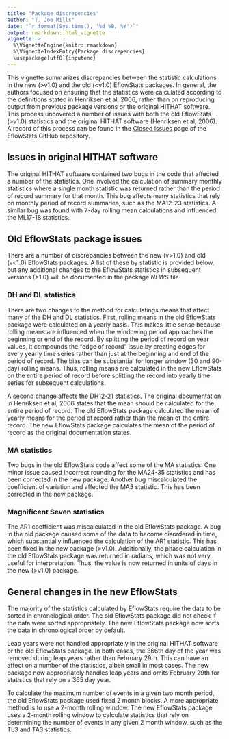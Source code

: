 ```yaml
---
title: "Package discrepencies"
author: "T. Joe Mills"
date: "`r format(Sys.time(), '%d %B, %Y')`"
output: rmarkdown::html_vignette
vignette: >
  %\VignetteEngine{knitr::rmarkdown}
  %\VignetteIndexEntry{Package discrepencies}
  \usepackage[utf8]{inputenc}
---
```


This vignette summarizes discrepancies between the statistic calculations in the new (>v1.0) and the old (<v1.0) EflowStats packages. In general, the authors focused on ensuring that the statistics were calculated according to the definitions stated in Henriksen et al, 2006, rather than on reproducing output from previous package versions or the original HITHAT software. This process uncovered a number of issues with both the old EflowStats (>v1.0) statistics and the original HITHAT software (Henriksen et al, 2006). A record of this process can be found in the [Closed issues](https://github.com/USGS-R/EflowStats/issues?q=is%3Aissue+is%3Aclosed) page of the EflowStats GitHub repository.

## Issues in original HITHAT software

The original HITHAT software contained two bugs in the code that affected a number of the statistics. One involved the calculation of summary monthly statistics where a single month statistic was returned rather than the period of record summary for that month. This bug affects many statistics that rely on monthly period of record summaries, such as the MA12-23 statistics. A similar bug was found with 7-day rolling mean calculations and influenced the ML17-18 statistics.

## Old EflowStats package issues

There are a number of discrepancies between the new (v>1.0) and old (v<1.0) EflowStats packages. A list of these by statistic is provided below, but any additional changes to the EflowStats statistics in subsequent versions (>1.0) will be documented in the package _NEWS_ file. 

### DH and DL statistics

There are two changes to the method for calculatings means that affect many of the DH and DL statistics. First, rolling means in the old EflowStats package were calculated on a yearly basis. This makes little sense because rolling means are influenced when the windowing period approaches the beginning or end of the record. By splitting the period of record on year values, it compounds the "edge of record" issue by creating edges for every yearly time series rather than just at the beginning and end of the period of record. The bias can be substantial for longer window (30 and 90-day) rolling means. Thus, rolling means are calculated in the new EflowStats on the entire period of record before splitting the record into yearly time series for subsequent calculations.

A second change affects the DH12-21 statistics. The original documentation in Henriksen et al, 2006 states that the mean should be calculated for the entire period of record. The old EflowStats package calculated the mean of yearly means for the period of record rather than the mean of the entire record. The new EflowStats package calculates the mean of the period of record as the original documentation states.

### MA statistics
Two bugs in the old EflowStats code affect some of the MA statistics. One minor issue caused incorrect rounding for the MA24-35 statistics and has been corrected in the new package. Another bug miscalculated the coefficient of variation and affected the MA3 statistic. This has been corrected in the new package.

### Magnificent Seven statistics
The AR1 coefficient was miscalculated in the old EflowStats package. A bug in the old package caused some of the data to become disordered in time, which substantially influenced the calculation of the AR1 statistic. This has been fixed in the new package (>v1.0). Additionally, the phase calculation in the old EflowStats package was returned in radians, which was not very useful for interpretation. Thus, the value is now returned in units of days in the new (>v1.0) package.

## General changes in the new EflowStats

The majority of the statistics calculated by EflowStats require the data to be sorted in chronological order. The old EflowStats package did not check if the data were sorted appropriately. The new EflowStats package now sorts the data in chronological order by default.

Leap years were not handled appropriately in the original HITHAT software or the old EflowStats package. In both cases, the 366th day of the year was removed during leap years rather than February 29th. This can have an affect on a number of the statistics, albeit small in most cases. The new package now appropriately handles leap years and omits February 29th for statistics that rely on a 365 day year.

To calculate the maximum number of events in a given two month period, the old EflowStats package used fixed 2 month blocks. A more appropriate method is to use a 2-month rolling window. The new EflowStats package uses a 2-month rolling window to calculate statistics that rely on determining the number of events in any given 2 month window, such as the TL3 and TA3 statistics.


